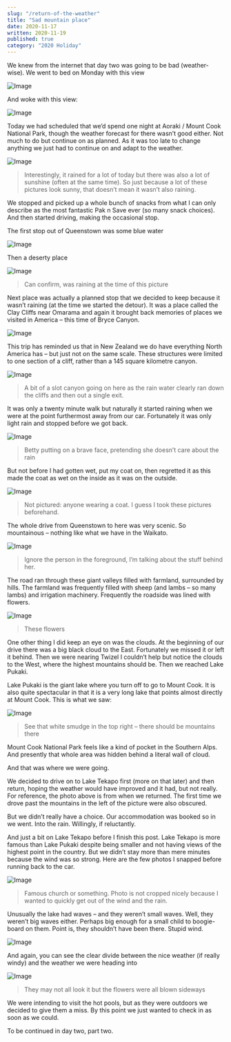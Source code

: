 ```yaml
---
slug: "/return-of-the-weather"
title: "Sad mountain place"
date: 2020-11-17
written: 2020-11-19
published: true
category: "2020 Holiday"
---
```


We knew from the internet that day two was going to be bad (weather-wise). We went to bed on Monday with this view

![Image](img_20201116_203733.jpg)

And woke with this view:

![Image](img_20201117_075553.jpg)

Today we had scheduled that we’d spend one night at Aoraki / Mount Cook National Park, though the weather forecast for there wasn’t good either. Not much to do but continue on as planned. As it was too late to change anything we just had to continue on and adapt to the weather.

![Image](img_20201117_092740.jpg)

> Interestingly, it rained for a lot of today but there was also a lot of sunshine (often at the same time). So just because a lot of these pictures look sunny, that doesn’t mean it wasn’t also raining.

We stopped and picked up a whole bunch of snacks from what I can only describe as the most fantastic Pak n Save ever (so many snack choices). And then started driving, making the occasional stop.

The first stop out of Queenstown was some blue water

![Image](img_20201117_101215.jpg)

Then a deserty place

![Image](img_20201117_112803.jpg)

> Can confirm, was raining at the time of this picture

Next place was actually a planned stop that we decided to keep because it wasn’t raining (at the time we started the detour). It was a place called the Clay Cliffs near Omarama and again it brought back memories of places we visited in America – this time of Bryce Canyon.

![Image](img_20201117_123542.jpg)

This trip has reminded us that in New Zealand we do have everything North America has – but just not on the same scale. These structures were limited to one section of a cliff, rather than a 145 square kilometre canyon.

![Image](img_20201117_122528.jpg)

> A bit of a slot canyon going on here as the rain water clearly ran down the cliffs and then out a single exit.

It was only a twenty minute walk but naturally it started raining when we were at the point furthermost away from our car. Fortunately it was only light rain and stopped before we got back.

![Image](img_20201117_122348.jpg)

> Betty putting on a brave face, pretending she doesn’t care about the rain

But not before I had gotten wet, put my coat on, then regretted it as this made the coat as wet on the inside as it was on the outside.

![Image](img_20201117_122417.jpg)

> Not pictured: anyone wearing a coat. I guess I took these pictures beforehand.

The whole drive from Queenstown to here was very scenic. So mountainous – nothing like what we have in the Waikato.

![Image](img_20201117_121532.jpg)

> Ignore the person in the foreground, I’m talking about the stuff behind her.

The road ran through these giant valleys filled with farmland, surrounded by hills. The farmland was frequently filled with sheep (and lambs – so many lambs) and irrigation machinery. Frequently the roadside was lined with flowers.

![Image](img_20201117_124441.jpg)

> These flowers

One other thing I did keep an eye on was the clouds. At the beginning of our drive there was a big black cloud to the East. Fortunately we missed it or left it behind. Then we were nearing Twizel I couldn’t help but notice the clouds to the West, where the highest mountains should be. Then we reached Lake Pukaki.

Lake Pukaki is the giant lake where you turn off to go to Mount Cook. It is also quite spectacular in that it is a very long lake that points almost directly at Mount Cook. This is what we saw:

![Image](img_20201117_145616.jpg)

> See that white smudge in the top right – there should be mountains there

Mount Cook National Park feels like a kind of pocket in the Southern Alps. And presently that whole area was hidden behind a literal wall of cloud.

And that was where we were going.

We decided to drive on to Lake Tekapo first (more on that later) and then return, hoping the weather would have improved and it had, but not really. For reference, the photo above is from when we returned. The first time we drove past the mountains in the left of the picture were also obscured.

But we didn’t really have a choice. Our accommodation was booked so in we went. Into the rain. Willingly, if reluctantly.

And just a bit on Lake Tekapo before I finish this post. Lake Tekapo is more famous than Lake Pukaki despite being smaller and not having views of the highest point in the country. But we didn’t stay more than mere minutes because the wind was so strong. Here are the few photos I snapped before running back to the car.

![Image](img_20201117_140756.jpg)

> Famous church or something. Photo is not cropped nicely because I wanted to quickly get out of the wind and the rain.

Unusually the lake had waves – and they weren’t small waves. Well, they weren’t big waves either. Perhaps big enough for a small child to boogie-board on them. Point is, they shouldn’t have been there. Stupid wind.

![Image](img_20201117_141105.jpg)

And again, you can see the clear divide between the nice weather (if really windy) and the weather we were heading into

![Image](img_20201117_141153.jpg)

> They may not all look it but the flowers were all blown sideways

We were intending to visit the hot pools, but as they were outdoors we decided to give them a miss. By this point we just wanted to check in as soon as we could.

To be continued in day two, part two.